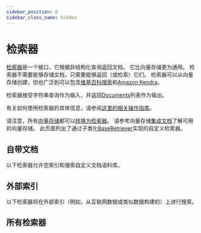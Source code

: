 ```yaml
---
sidebar_position: 0
sidebar_class_name: hidden
---
```



# 检索器

[检索器](/docs/concepts/retrievers)是一个接口，它根据非结构化查询返回文档。
它比向量存储更为通用。
检索器不需要能够存储文档，只需要能够返回（或检索）它们。
检索器可以从向量存储创建，但也广泛到可以包含[维基百科搜索](/docs/integrations/retrievers/wikipedia/)和[Amazon Kendra](/docs/integrations/retrievers/amazon_kendra_retriever/)。

检索器接受字符串查询作为输入，并返回[Documents](https://python.langchain.com/api_reference/core/documents/langchain_core.documents.base.Document.html)列表作为输出。

有关如何使用检索器的具体信息，请参阅[这里的相关操作指南](/docs/how_to/#retrievers)。

请注意，所有[向量存储](/docs/concepts/vectorstores)都可以[转换为检索器](/docs/how_to/vectorstore_retriever/)。
请参考向量存储[集成文档](/docs/integrations/vectorstores/)了解可用的向量存储。
此页面列出了通过子类化[BaseRetriever](/docs/how_to/custom_retriever/)实现的自定义检索器。

## 自带文档

以下检索器允许您索引和搜索自定义文档语料库。

<CategoryTable category="document_retrievers" />

## 外部索引

以下检索器将在外部索引（例如，从互联网数据或类似数据构建的）上进行搜索。

<CategoryTable category="external_retrievers" />

## 所有检索器

<IndexTable />
